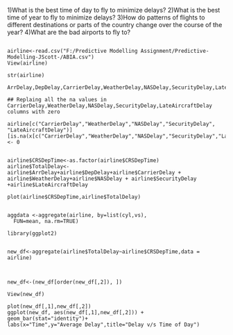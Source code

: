 

1)What is the best time of day to fly to minimize delays?
2)What is the best time of year to fly to minimize delays?
3)How do patterns of flights to different destinations or parts of the country change over the course of the year?
4)What are the bad airports to fly to?

```{}

airline<-read.csv("F:/Predictive Modelling Assignment/Predictive-Modelling-JScott-/ABIA.csv")
View(airline)

str(airline)

ArrDelay,DepDelay,CarrierDelay,WeatherDelay,NASDelay,SecurityDelay,LateAircraftDelay

## Replaing all the na values in CarrierDelay,WeatherDelay,NASDelay,SecurityDelay,LateAircraftDelay columns with zero

airline[c("CarrierDelay","WeatherDelay","NASDelay","SecurityDelay",
"LateAircraftDelay")][is.na(x[c("CarrierDelay","WeatherDelay","NASDelay","SecurityDelay","LateAircraftDelay")])] <- 0


airline$CRSDepTime<-as.factor(airline$CRSDepTime)
airline$TotalDelay<-airline$ArrDelay+airline$DepDelay+airline$CarrierDelay + airline$WeatherDelay+airline$NASDelay + airline$SecurityDelay +airline$LateAircraftDelay

plot(airline$CRSDepTime,airline$TotalDelay)


aggdata <-aggregate(airline, by=list(cyl,vs),
  FUN=mean, na.rm=TRUE)

library(ggplot2)


new_df<-aggregate(airline$TotalDelay~airline$CRSDepTime,data = airline)



new_df<-(new_df[order(new_df[,2]), ])
        
View(new_df)

plot(new_df[,1],new_df[,2])
ggplot(new_df, aes(new_df[,1],new_df[,2])) + geom_bar(stat="identity")+
labs(x="Time",y="Average Delay",title="Delay v/s Time of Day")


```